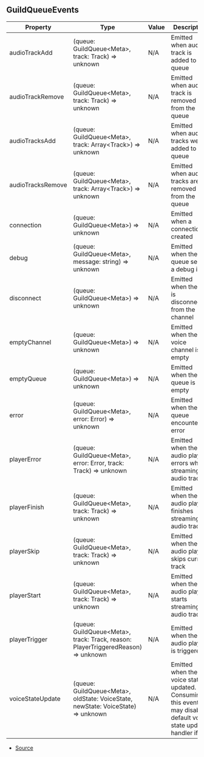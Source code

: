 ## GuildQueueEvents


| Property | Type | Value | Description |
| ----------- | ----------- | ----------- | ----------- |
| audioTrackAdd | (queue: GuildQueue\<Meta>, track: Track) => unknown | N/A | Emitted when audio track is added to the queue |
| audioTrackRemove | (queue: GuildQueue\<Meta>, track: Track) => unknown | N/A | Emitted when audio track is removed from the queue |
| audioTracksAdd | (queue: GuildQueue\<Meta>, track: Array\<Track>) => unknown | N/A | Emitted when audio tracks were added to the queue |
| audioTracksRemove | (queue: GuildQueue\<Meta>, track: Array\<Track>) => unknown | N/A | Emitted when audio tracks are removed from the queue |
| connection | (queue: GuildQueue\<Meta>) => unknown | N/A | Emitted when a connection is created |
| debug | (queue: GuildQueue\<Meta>, message: string) => unknown | N/A | Emitted when the queue sends a debug info |
| disconnect | (queue: GuildQueue\<Meta>) => unknown | N/A | Emitted when the bot is disconnected from the channel |
| emptyChannel | (queue: GuildQueue\<Meta>) => unknown | N/A | Emitted when the voice channel is empty |
| emptyQueue | (queue: GuildQueue\<Meta>) => unknown | N/A | Emitted when the queue is empty |
| error | (queue: GuildQueue\<Meta>, error: Error) => unknown | N/A | Emitted when the queue encounters error |
| playerError | (queue: GuildQueue\<Meta>, error: Error, track: Track) => unknown | N/A | Emitted when the audio player errors while streaming audio track |
| playerFinish | (queue: GuildQueue\<Meta>, track: Track) => unknown | N/A | Emitted when the audio player finishes streaming audio track |
| playerSkip | (queue: GuildQueue\<Meta>, track: Track) => unknown | N/A | Emitted when the audio player skips current track |
| playerStart | (queue: GuildQueue\<Meta>, track: Track) => unknown | N/A | Emitted when the audio player starts streaming audio track |
| playerTrigger | (queue: GuildQueue\<Meta>, track: Track, reason: PlayerTriggeredReason) => unknown | N/A | Emitted when the audio player is triggered |
| voiceStateUpdate | (queue: GuildQueue\<Meta>, oldState: VoiceState, newState: VoiceState) => unknown | N/A | Emitted when the voice state is updated. Consuming this event may disable default voice state update handler if  |


- [Source](https://github.com/Androz2091/discord-player/blob/1a12f69/packages/discord-player/src/Structures/GuildQueue.ts#L128)